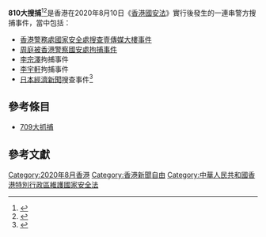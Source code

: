 '''810大搜捕'''<ref>{{cite news |title=810大搜捕：《蘋果日報》被搜查至少8小時 黎智英、周庭等遭指控危害國家安全被捕 |url=https://theinitium.com/article/2020810-whatsnew-jimmy-lai-next-digital-search-national-security-law/ |publisher=端傳媒 |date=2020-08-10 |accessdate=2020-08-29 |archive-date=2020-08-30 |archive-url=https://web.archive.org/web/20200830061443/https://theinitium.com/article/2020810-whatsnew-jimmy-lai-next-digital-search-national-security-law/ |dead-url=no }}</ref><ref>{{cite web |title=810大搜捕 |url=https://chinadigitaltimes.net/space/810%E5%A4%A7%E6%90%9C%E6%8D%95 |publisher=中國數字空間 |accessdate=2020-08-30 |archive-date=2020-08-29 |archive-url=https://web.archive.org/web/20200829231108/https://chinadigitaltimes.net/space/810%E5%A4%A7%E6%90%9C%E6%8D%95 |dead-url=no }}</ref>是香港在2020年8月10日《[[香港國安法|香港國安法]]》實行後發生的一連串警方搜捕事件，當中包括：

* [[香港警務處國家安全處搜查壹傳媒大樓事件|香港警務處國家安全處搜查壹傳媒大樓事件]]
* [[周庭被香港警察國安處拘捕事件|周庭被香港警察國安處拘捕事件]]
* [[李宗澤|李宗澤]]拘捕事件
* [[李宇軒|李宇軒]]拘捕事件
* [[日本經濟新聞|日本經濟新聞]]搜查事件<ref>{{cite news |title=據報警拘黎智英當日 曾到《日經》香港辦公室 |url=https://www.singtao.ca/4453262/2020-08-28/news-%E6%93%9A%E5%A0%B1%E8%AD%A6%E6%8B%98%E9%BB%8E%E6%99%BA%E8%8B%B1%E7%95%B6%E6%97%A5+%E6%9B%BE%E5%88%B0%E3%80%8A%E6%97%A5%E7%B6%93%E3%80%8B%E9%A6%99%E6%B8%AF%E8%BE%A6%E5%85%AC%E5%AE%A4/?variant=zh-hk |publisher=星島日報 |date=2020-08-28 |accessdate=2020-08-29 |archive-date=2021-12-06 |archive-url=https://web.archive.org/web/20211206060606/https://www.singtao.ca/4453262/2020-08-28/news-%E6%93%9A%E5%A0%B1%E8%AD%A6%E6%8B%98%E9%BB%8E%E6%99%BA%E8%8B%B1%E7%95%B6%E6%97%A5+%E6%9B%BE%E5%88%B0%E3%80%8A%E6%97%A5%E7%B6%93%E3%80%8B%E9%A6%99%E6%B8%AF%E8%BE%A6%E5%85%AC%E5%AE%A4/?variant=zh-hk |dead-url=no }}</ref>

==參考條目==
*[[中國709維權律師大抓捕事件|709大抓捕]]

==參考文獻==
{{reflist}}

{{Disambiguation|Cat=数字中文混合名称事件消歧义}}
{{香港逃犯條例爭議}}
[[Category:2020年8月香港|Category:2020年8月香港]]
[[Category:香港新聞自由|Category:香港新聞自由]]
[[Category:中華人民共和國香港特別行政區維護國家安全法|Category:中華人民共和國香港特別行政區維護國家安全法]]